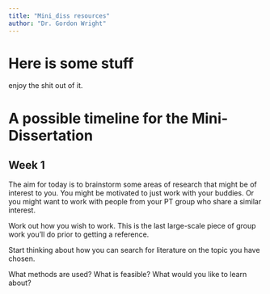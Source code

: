 ```yaml
---
title: "Mini_diss resources"
author: "Dr. Gordon Wright"
---
```


# Here is some stuff

enjoy the shit out of it.

# A possible timeline for the Mini-Dissertation {.mdtimeline}

## Week 1

The aim for today is to brainstorm some areas of research that might be
of interest to you. You might be motivated to just work with your
buddies. Or you might want to work with people from your PT group who
share a similar interest.

Work out how you wish to work. This is the last large-scale piece of
group work you'll do prior to getting a reference.

Start thinking about how you can search for literature on the topic you
have chosen.

What methods are used? What is feasible? What would you like to learn
about?
